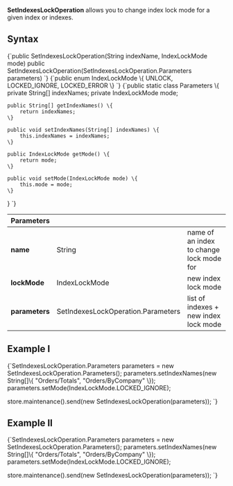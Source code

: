 
**SetIndexesLockOperation**  allows you to change index lock mode for a given index or indexes.

## Syntax

<TabItem value="set_lock_mode_1" label="set_lock_mode_1">
<CodeBlock language="java">
{`public SetIndexesLockOperation(String indexName, IndexLockMode mode)
public SetIndexesLockOperation(SetIndexesLockOperation.Parameters parameters)
`}
</CodeBlock>
</TabItem>

<TabItem value="set_lock_mode_2" label="set_lock_mode_2">
<CodeBlock language="java">
{`public enum IndexLockMode \{
    UNLOCK,
    LOCKED_IGNORE,
    LOCKED_ERROR
\}
`}
</CodeBlock>
</TabItem>

<TabItem value="set_lock_mode_3" label="set_lock_mode_3">
<CodeBlock language="java">
{`public static class Parameters \{
    private String[] indexNames;
    private IndexLockMode mode;

    public String[] getIndexNames() \{
        return indexNames;
    \}

    public void setIndexNames(String[] indexNames) \{
        this.indexNames = indexNames;
    \}

    public IndexLockMode getMode() \{
        return mode;
    \}

    public void setMode(IndexLockMode mode) \{
        this.mode = mode;
    \}
\}
`}
</CodeBlock>
</TabItem>

| Parameters | | |
| ------------- | ------------- | ----- |
| **name** | String | name of an index to change lock mode for |
| **lockMode** | IndexLockMode | new index lock mode |
| **parameters** | SetIndexesLockOperation.Parameters | list of indexes + new index lock mode |

## Example I

<TabItem value="set_lock_mode_5" label="set_lock_mode_5">
<CodeBlock language="java">
{`SetIndexesLockOperation.Parameters parameters = new SetIndexesLockOperation.Parameters();
parameters.setIndexNames(new String[]\{ "Orders/Totals", "Orders/ByCompany" \});
parameters.setMode(IndexLockMode.LOCKED_IGNORE);

store.maintenance().send(new SetIndexesLockOperation(parameters));
`}
</CodeBlock>
</TabItem>

## Example II

<TabItem value="set_lock_mode_5" label="set_lock_mode_5">
<CodeBlock language="java">
{`SetIndexesLockOperation.Parameters parameters = new SetIndexesLockOperation.Parameters();
parameters.setIndexNames(new String[]\{ "Orders/Totals", "Orders/ByCompany" \});
parameters.setMode(IndexLockMode.LOCKED_IGNORE);

store.maintenance().send(new SetIndexesLockOperation(parameters));
`}
</CodeBlock>
</TabItem>


